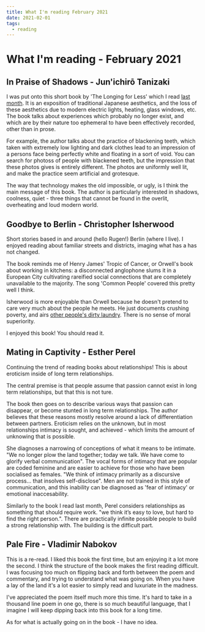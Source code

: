 ```yaml
---
title: What I'm reading February 2021
date: 2021-02-01
tags:
  - reading
---
```


# What I'm reading - February 2021

## In Praise of Shadows - Jun'ichirō Tanizaki

I was put onto this short book by 'The Longing for Less' which I read [last
month](link). It is an exposition of traditional Japanese aesthetics, and the
loss of these aesthetics due to modern electric lights, heating, glass windows,
etc. The book talks about experiences which probably no longer exist,
and which are by their nature too ephemeral to have been effectively recorded,
other than in prose.

For example, the author talks about the practice of blackening teeth, which
taken with extremely low lighting and dark clothes lead to an impression of a
persons face being perfectly white and floating in a sort of void. You can
search for photoss of people with blackened teeth, but the impression that these photos gives
is entirely different. The photos are uniformly well lit, and make the practice
seem artificial and grotesque.

The way that technology makes the old impossible, or ugly, is I think the main
message of this book. The author is particularly interested in shadows, coolness,
quiet - three things that cannot be found in the overlit, overheating and
loud modern world.

## Goodbye to Berlin - Christopher Isherwood

Short stories based in and around (hello Rugen!) Berlin (where I
live). I enjoyed reading about familiar streets and districts, imaging what has
a has not changed.

The book reminds me of Henry James' Tropic of Cancer, or Orwell's book about
working in kitchens: a disconnected anglophone slums it in a European City cultivating
rareified social connections that are completely unavailable to the
majority. The song 'Common People' covered this pretty well I think.

Isherwood is more enjoyable than Orwell because he doesn't pretend to care very
much about the people he meets. He just documents crushing poverty, and airs
[other people's dirty laundry](https://en.wikipedia.org/wiki/Jean_Ross#Dislike_of_%22Sally_Bowles%22_and_Cabaret).
There is no sense of moral superiority.

I enjoyed this book! You should read it.

## Mating in Captivity - Esther Perel

Continuing the trend of reading books about relationships! This is about
eroticism inside of long term relationships.

The central premise is that people assume that passion cannot exist in long term relationships, but that this is not ture.

The book then goes on to describe various ways that passion can disappear, or
become stunted in long term relationships. The author believes that these reasons
mostly resolve around a lack of differentiation between partners. Eroticism relies on the unknown, but
in most relationships intimacy is sought, and achieved - which limits the amount
of unknowing that is possible.

She diagnoses a narrowing of conceptions of what it means to be intimate.
"We no longer plow the land together; today we talk. We have come to glorify verbal communication".
The vocal forms of intimacy that are popular are coded feminine and are easier to achieve for
those who have been socialised as females. "We think of intimacy primarily as a discursive process... that insolves self-disclose".
Men are not trained in this style of communication, and this inability can be diagnosed as 'fear of intimacy' or
emotional inaccesability.

Similarly to the book I read last month, Perel considers relationships as
something that should require work. "we think it’s easy to love, but hard to find the
right person.". There are practically infinite possible people to build a strong
relationship with. The building is the difficult part.

## Pale Fire - Vladimir Nabokov

This is a re-read. I liked this book the first time, but am enjoying it a lot
more the second. I think the structure of the book makes the first reading
difficult. I was focusing too much on flipping back and forth between the poem
and commentary, and trying to understand what was going on. When you have a lay
of the land it's a lot easier to simply read and luxuriate in the madness.

I've appreciated the poem itself much more this time. It's hard to take in a
thousand line poem in one go, there is so much beautiful language, that I
imagine I will keep dipping back into this book for a long time.

As for what is actually going on in the book - I have no idea.

